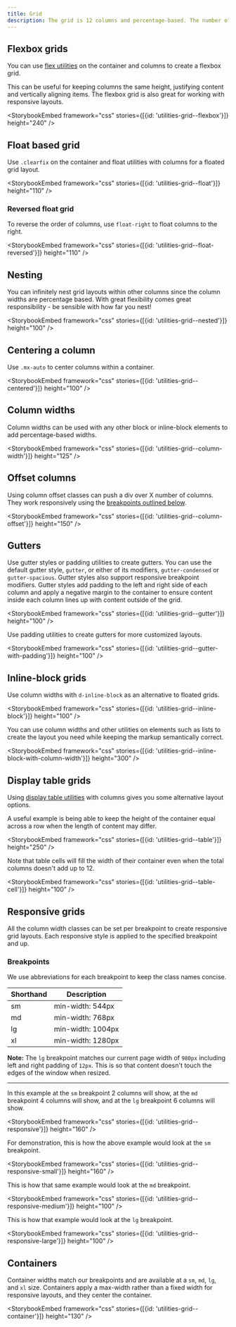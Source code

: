 ```yaml
---
title: Grid
description: The grid is 12 columns and percentage-based. The number of columns a container spans can be adjusted across breakpoints for responsive layouts. The grid system works with a variety of layout utilities to achieve different results.
---
```



## Flexbox grids

You can use [flex utilities](/utilities/flexbox) on the container and columns to create a flexbox grid.

This can be useful for keeping columns the same height, justifying content and vertically aligning items. The flexbox grid is also great for working with responsive layouts.

<StorybookEmbed framework="css" stories={[{id: 'utilities-grid--flexbox'}]} height="240" />

## Float based grid

Use `.clearfix` on the container and float utilities with columns for a floated grid layout.

<StorybookEmbed framework="css" stories={[{id: 'utilities-grid--float'}]} height="110" />

### Reversed float grid

To reverse the order of columns, use `float-right` to float columns to the right.

<StorybookEmbed framework="css" stories={[{id: 'utilities-grid--float-reversed'}]} height="110" />

## Nesting

You can infinitely nest grid layouts within other columns since the column widths are percentage based. With great flexibility comes great responsibility - be sensible with how far you nest!

<StorybookEmbed framework="css" stories={[{id: 'utilities-grid--nested'}]} height="100" />

## Centering a column

Use `.mx-auto` to center columns within a container.

<StorybookEmbed framework="css" stories={[{id: 'utilities-grid--centered'}]} height="100" />

## Column widths

Column widths can be used with any other block or inline-block elements to add percentage-based widths.

<StorybookEmbed framework="css" stories={[{id: 'utilities-grid--column-width'}]} height="125" />

## Offset columns

Using column offset classes can push a div over X number of columns. They work responsively using the [breakpoints outlined below](#responsive-grids).

<StorybookEmbed framework="css" stories={[{id: 'utilities-grid--column-offset'}]} height="150" />

## Gutters

Use gutter styles or padding utilities to create gutters. You can use the default gutter style, `gutter`, or either of its modifiers, `gutter-condensed` or `gutter-spacious`. Gutter styles also support responsive breakpoint modifiers. Gutter styles add padding to the left and right side of each column and apply a negative margin to the container to ensure content inside each column lines up with content outside of the grid.

<StorybookEmbed framework="css" stories={[{id: 'utilities-grid--gutter'}]} height="100" />

Use padding utilities to create gutters for more customized layouts.

<StorybookEmbed framework="css" stories={[{id: 'utilities-grid--gutter-with-padding'}]} height="100" />

## Inline-block grids

Use column widths with `d-inline-block` as an alternative to floated grids.

<StorybookEmbed framework="css" stories={[{id: 'utilities-grid--inline-block'}]} height="100" />

You can use column widths and other utilities on elements such as lists to create the layout you need while keeping the markup semantically correct.

<StorybookEmbed framework="css" stories={[{id: 'utilities-grid--inline-block-with-column-width'}]} height="300" />

## Display table grids

Using [display table utilities](/utilities/layout#display) with columns gives you some alternative layout options.

A useful example is being able to keep the height of the container equal across a row when the length of content may differ.

<StorybookEmbed framework="css" stories={[{id: 'utilities-grid--table'}]} height="250" />

Note that table cells will fill the width of their container even when the total columns doesn't add up to 12.

<StorybookEmbed framework="css" stories={[{id: 'utilities-grid--table-cell'}]} height="100" />

## Responsive grids

All the column width classes can be set per breakpoint to create responsive grid layouts. Each responsive style is applied to the specified breakpoint and up.

### Breakpoints

We use abbreviations for each breakpoint to keep the class names concise.

| Shorthand | Description       |
| --------- | ----------------- |
| sm        | min-width: 544px  |
| md        | min-width: 768px  |
| lg        | min-width: 1004px |
| xl        | min-width: 1280px |

**Note:** The `lg` breakpoint matches our current page width of `980px` including left and right padding of `12px`. This is so that content doesn't touch the edges of the window when resized.

<hr />

In this example at the `sm` breakpoint 2 columns will show, at the `md` breakpoint 4 columns will show, and at the `lg` breakpoint 6 columns will show.

<StorybookEmbed framework="css" stories={[{id: 'utilities-grid--responsive'}]} height="160" />

For demonstration, this is how the above example would look at the `sm` breakpoint.

<StorybookEmbed framework="css" stories={[{id: 'utilities-grid--responsive-small'}]} height="160" />

This is how that same example would look at the `md` breakpoint.

<StorybookEmbed framework="css" stories={[{id: 'utilities-grid--responsive-medium'}]} height="100" />

This is how that example would look at the `lg` breakpoint.

<StorybookEmbed framework="css" stories={[{id: 'utilities-grid--responsive-large'}]} height="100" />

## Containers

Container widths match our breakpoints and are available at a `sm`, `md`, `lg`, and `xl` size. Containers apply a max-width rather than a fixed width for responsive layouts, and they center the container.

<StorybookEmbed framework="css" stories={[{id: 'utilities-grid--container'}]} height="130" />
